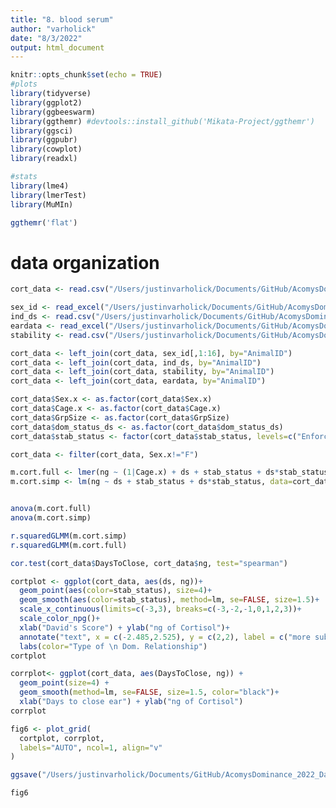 ```yaml
---
title: "8. blood serum"
author: "varholick"
date: "8/3/2022"
output: html_document
---
```


```r
knitr::opts_chunk$set(echo = TRUE)
#plots
library(tidyverse)
library(ggplot2)
library(ggbeeswarm)
library(ggthemr) #devtools::install_github('Mikata-Project/ggthemr')
library(ggsci)
library(ggpubr)
library(cowplot)
library(readxl)

#stats
library(lme4)
library(lmerTest)
library(MuMIn)

ggthemr('flat')
```

# data organization
```r
cort_data <- read.csv("/Users/justinvarholick/Documents/GitHub/AcomysDominance_2022_Data_Results/Data/cort_combined.csv", header=TRUE)

sex_id <- read_excel("/Users/justinvarholick/Documents/GitHub/AcomysDominance_2022_Data_Results/Data/AcomysDomRegen_Inventory.xlsx", sheet = "Sheet1")
ind_ds <- read.csv("/Users/justinvarholick/Documents/GitHub/AcomysDominance_2022_Data_Results/Data/dscorebyanimal_edited.csv")
eardata <- read_excel("/Users/justinvarholick/Documents/GitHub/AcomysDominance_2022_Data_Results/Data/EarDaysToClose.xlsx")
stability <- read.csv("/Users/justinvarholick/Documents/GitHub/AcomysDominance_2022_Data_Results/Data/stabilitybycage.csv")

cort_data <- left_join(cort_data, sex_id[,1:16], by="AnimalID")
cort_data <- left_join(cort_data, ind_ds, by="AnimalID")
cort_data <- left_join(cort_data, stability, by="AnimalID")
cort_data <- left_join(cort_data, eardata, by="AnimalID")

cort_data$Sex.x <- as.factor(cort_data$Sex.x)
cort_data$Cage.x <- as.factor(cort_data$Cage.x)
cort_data$GrpSize <- as.factor(cort_data$GrpSize)
cort_data$dom_status_ds <- as.factor(cort_data$dom_status_ds)
cort_data$stab_status <- factor(cort_data$stab_status, levels=c("Enforced stable", "Unstable", "Unenforced stable", "Unmeasurable"))

cort_data <- filter(cort_data, Sex.x!="F")
```

```r
m.cort.full <- lmer(ng ~ (1|Cage.x) + ds + stab_status + ds*stab_status, data=cort_data)
m.cort.simp <- lm(ng ~ ds + stab_status + ds*stab_status, data=cort_data)


anova(m.cort.full)
anova(m.cort.simp)

r.squaredGLMM(m.cort.simp)
r.squaredGLMM(m.cort.full)
```

```r
cor.test(cort_data$DaysToClose, cort_data$ng, test="spearman")
```


```r
cortplot <- ggplot(cort_data, aes(ds, ng))+
  geom_point(aes(color=stab_status), size=4)+
  geom_smooth(aes(color=stab_status), method=lm, se=FALSE, size=1.5)+
  scale_x_continuous(limits=c(-3,3), breaks=c(-3,-2,-1,0,1,2,3))+
  scale_color_npg()+
  xlab("David's Score") + ylab("ng of Cortisol")+
  annotate("text", x = c(-2.485,2.525), y = c(2,2), label = c("more subordinate","more dominant"))+
  labs(color="Type of \n Dom. Relationship")
cortplot
```

```r
corrplot<- ggplot(cort_data, aes(DaysToClose, ng)) +
  geom_point(size=4) +
  geom_smooth(method=lm, se=FALSE, size=1.5, color="black")+
  xlab("Days to close ear") + ylab("ng of Cortisol")
corrplot
```
```r
fig6 <- plot_grid(
  cortplot, corrplot,
  labels="AUTO", ncol=1, align="v"
)

ggsave("/Users/justinvarholick/Documents/GitHub/AcomysDominance_2022_Data_Results/R generated figures/Fig6_cort_plots.tiff", fig6, units="cm", width = 15, height = 15, device='tiff', dpi=300)

fig6
```

